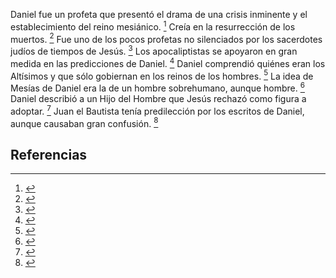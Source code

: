 Daniel fue un profeta que presentó el drama de una crisis inminente y el establecimiento del reino mesiánico. <ref name="n0">{{lib|LU|97|8|3}}</ref> Creía en la resurrección de los muertos. <ref name="n1">{{lib|LU|137|7|6}}</ref> Fue uno de los pocos profetas no silenciados por los sacerdotes judíos de tiempos de Jesús. <ref name="n2">{{lib|LU|97|10|3}}</ref> Los apocaliptistas se apoyaron en gran medida en las predicciones de Daniel. <ref name="n3">{{lib|LU|135|5|2}}</ref> Daniel comprendió quiénes eran los Altísimos y que sólo gobiernan en los reinos de los hombres. <ref name="n4">{{lib|LU|43|3|4}}</ref> La idea de Mesías de Daniel era la de un hombre sobrehumano, aunque hombre. <ref name="n5">{{lib|LU|136|1|6}}</ref> Daniel describió a un Hijo del Hombre que Jesús rechazó como figura a adoptar. <ref name="n6">{{lib|LU|126|3|6}}</ref> Juan el Bautista tenía predilección por los escritos de Daniel, aunque causaban gran confusión. <ref name="n7">{{lib|LU|135|3|2-3}}</ref> 

== Referencias ==

<references/>
